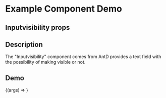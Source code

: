
<Meta title="Example/Inputvisibility" component={Inputvisibility} />

# Example Component Demo

## Inputvisibility props
<Props of={Inputvisibility} />

## Description

The "Inputvisibility" component comes from AntD provides a text field with the possibility of making visible or not.

## Demo

<Canvas>
  <Story name="Example Inputvisibility">
    {(args) => <Inputvisibility {...args} />}
  </Story>
</Canvas>

